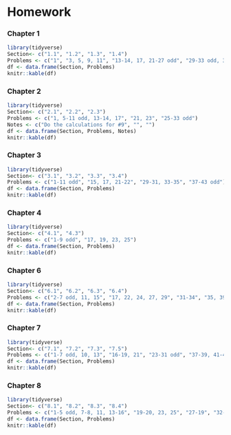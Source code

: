 # Homework {#hw}

### Chapter 1
```r
library(tidyverse)
Section<- c("1.1", "1.2", "1.3", "1.4")
Problems <- c("1", "3, 5, 9, 11", "13-14, 17, 21-27 odd", "29-33 odd, 37, 40, 43")
df <- data.frame(Section, Problems)
knitr::kable(df) 
```

### Chapter 2
```r
library(tidyverse)
Section<- c("2.1", "2.2", "2.3")
Problems <- c("1, 5-11 odd, 13-14, 17", "21, 23", "25-33 odd")
Notes <- c("Do the calculations for #9", "", "")
df <- data.frame(Section, Problems, Notes)
knitr::kable(df) 
```

### Chapter 3
```r
library(tidyverse)
Section<- c("3.1", "3.2", "3.3", "3.4")
Problems <- c("1-11 odd", "15, 17, 21-22", "29-31, 33-35", "37-43 odd")
df <- data.frame(Section, Problems)
knitr::kable(df) 
```

### Chapter 4
```r
library(tidyverse)
Section<- c("4.1", "4.3")
Problems <- c("1-9 odd", "17, 19, 23, 25")
df <- data.frame(Section, Problems)
knitr::kable(df) 
```

### Chapter 6
```r
library(tidyverse)
Section<- c("6.1", "6.2", "6.3", "6.4")
Problems <- c("2-7 odd, 11, 15", "17, 22, 24, 27, 29", "31-34", "35, 39-43 odd, 46, 50")
df <- data.frame(Section, Problems)
knitr::kable(df) 
```

### Chapter 7
```r
library(tidyverse)
Section<- c("7.1", "7.2", "7.3", "7.5")
Problems <- c("1-7 odd, 10, 13", "16-19, 21", "23-31 odd", "37-39, 41-45 odd")
df <- data.frame(Section, Problems)
knitr::kable(df) 
```

### Chapter 8
```r
library(tidyverse)
Section<- c("8.1", "8.2", "8.3", "8.4")
Problems <- c("1-5 odd, 7-8, 11, 13-16", "19-20, 23, 25", "27-19", "32-33, 36, 39-43 odd")
df <- data.frame(Section, Problems)
knitr::kable(df) 
```
